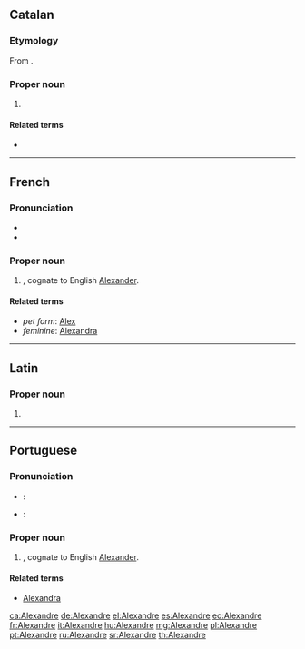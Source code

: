 ==Catalan==
{{wikipedia|Alexandre (nom)|lang=ca}}

===Etymology===
From {{etyl|grc|ca}} {{term|Ἀλέξανδρος|tr=Aleksandros|lang=grc}}.

===Proper noun===
{{ca-proper noun|m}}

# {{given name|male|lang=ca|from=Ancient Greek}}

====Related terms====
* {{l/ca|Alexandra}}

----

==French==

===Pronunciation===
* {{IPA|/a.ləɡ.zɑ̃dʁ/|lang=fr}}
* {{audio|Fr-Alexandre.ogg|audio}}

===Proper noun===
{{head|fr|proper noun|m}}

# {{given name|male|lang=fr}}, cognate to English [[Alexander]].

====Related terms====
* ''pet form'': [[Alex]]
* ''feminine'': [[Alexandra]]

----
==Latin==

===Proper noun===
# {{inflection of|Alexander||voc|m|s|lang=la}}

----

==Portuguese==

===Pronunciation===
* {{a|Brazil}}: {{IPA|/ɐliˈʃɐ̃dɾi/|lang=pt}}
* {{a|Portugal}}: {{IPA|/əɫɨˈʃə̃dɾə/|lang=pt}}

===Proper noun===
{{head|pt|proper noun|m}}

# {{given name|male|lang=pt}}, cognate to English [[Alexander]].

====Related terms====
* {{sense|feminine form}} [[Alexandra]]

[[ca:Alexandre]]
[[de:Alexandre]]
[[el:Alexandre]]
[[es:Alexandre]]
[[eo:Alexandre]]
[[fr:Alexandre]]
[[it:Alexandre]]
[[hu:Alexandre]]
[[mg:Alexandre]]
[[pl:Alexandre]]
[[pt:Alexandre]]
[[ru:Alexandre]]
[[sr:Alexandre]]
[[th:Alexandre]]